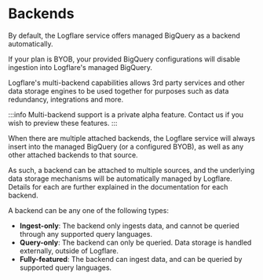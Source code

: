# Backends

By default, the Logflare service offers managed BigQuery as a backend automatically.

If your plan is BYOB, your provided BigQuery configurations will disable ingestion into Logflare's managed BigQuery.

Logflare's multi-backend capabilities allows 3rd party services and other data storage engines to be used together for purposes such as data redundancy, integrations and more.

:::info
Multi-backend support is a private alpha feature. Contact us if you wish to preview these features.
:::

When there are multiple attached backends, the Logflare service will always insert into the managed BigQuery (or a configured BYOB), as well as any other attached backends to that source.

As such, a backend can be attached to multiple sources, and the underlying data storage mechanisms will be automatically managed by Logflare. Details for each are further explained in the documentation for each backend.

A backend can be any one of the following types:

- **Ingest-only**: The backend only ingests data, and cannot be queried through any supported query languages.
- **Query-only**: The backend can only be queried. Data storage is handled externally, outside of Logflare.
- **Fully-featured**: The backend can ingest data, and can be queried by supported query languages.
